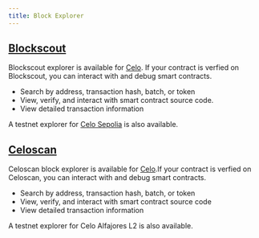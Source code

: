 ```yaml
---
title: Block Explorer
---
```


## [Blockscout](https://celo.blockscout.com/)

Blockscout explorer is available for <ColoredText>[Celo](https://celo.blockscout.com/blocks)</ColoredText>. If your contract is verfied on Blockscout, you can interact with and debug smart contracts.

- Search by address, transaction hash, batch, or token
- View, verify, and interact with smart contract source code.
- View detailed transaction information
  
A testnet explorer for [Celo Sepolia](https://celo-sepolia.blockscout.com/) is also available.

## [Celoscan](https://celoscan.io/)

Celoscan block explorer is available for <ColoredText>[Celo](https://celoscan.io/)</ColoredText>.If your contract is verfied on Celoscan, you can interact with and debug smart contracts.

- Search by address, transaction hash, batch, or token
- View, verify, and interact with smart contract source code
- View detailed transaction information

A testnet explorer for Celo Alfajores L2  is also available.